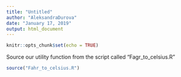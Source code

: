 ```yaml
---
title: "Untitled"
author: "AleksandraDurova"
date: "January 17, 2019"
output: html_document
---
```


```r
knitr::opts_chunk$set(echo = TRUE)
```

Source our utility function from the script called "Fagr_to_celsius.R"
```r
source("Fahr_to_celsius.R")
```
